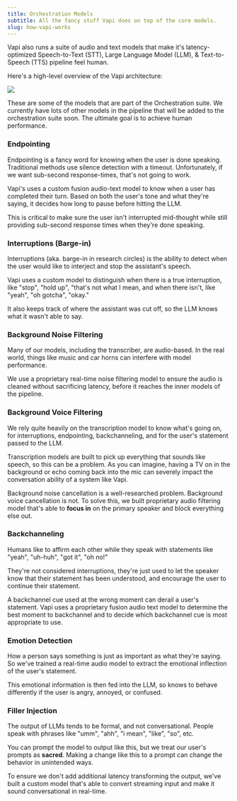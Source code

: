 ```yaml
---
title: Orchestration Models
subtitle: All the fancy stuff Vapi does on top of the core models.
slug: how-vapi-works
---
```



Vapi also runs a suite of audio and text models that make it's latency-optimized Speech-to-Text (STT), Large Language Model (LLM), & Text-to-Speech (TTS) pipeline feel human.

Here's a high-level overview of the Vapi architecture:

<Frame>
  <img src="./static/images/learn/platform/vapi-orchestration.png" />
</Frame>

These are some of the models that are part of the Orchestration suite. We currently have lots of other models in the pipeline that will be added to the orchestration suite soon. The ultimate goal is to achieve human performance.

### Endpointing

Endpointing is a fancy word for knowing when the user is done speaking. Traditional methods use silence detection with a timeout. Unfortunately, if we want sub-second response-times, that's not going to work.

Vapi's uses a custom fusion audio-text model to know when a user has completed their turn. Based on both the user's tone and what they're saying, it decides how long to pause before hitting the LLM.

This is critical to make sure the user isn't interrupted mid-thought while still providing sub-second response times when they're done speaking.

### Interruptions (Barge-in)

Interruptions (aka. barge-in in research circles) is the ability to detect when the user would like to interject and stop the assistant's speech.

Vapi uses a custom model to distinguish when there is a true interruption, like "stop", "hold up", "that's not what I mean, and when there isn't, like "yeah", "oh gotcha", "okay."

It also keeps track of where the assistant was cut off, so the LLM knows what it wasn't able to say.

### Background Noise Filtering

Many of our models, including the transcriber, are audio-based. In the real world, things like music and car horns can interfere with model performance.

We use a proprietary real-time noise filtering model to ensure the audio is cleaned without sacrificing latency, before it reaches the inner models of the pipeline.

### Background Voice Filtering

We rely quite heavily on the transcription model to know what's going on, for interruptions, endpointing, backchanneling, and for the user's statement passed to the LLM.

Transcription models are built to pick up everything that sounds like speech, so this can be a problem. As you can imagine, having a TV on in the background or echo coming back into the mic can severely impact the conversation ability of a system like Vapi.

Background noise cancellation is a well-researched problem. Background voice cancellation is not. To solve this, we built proprietary audio filtering model that's able to **focus in** on the primary speaker and block everything else out.

### Backchanneling

Humans like to affirm each other while they speak with statements like "yeah", "uh-huh", "got it", "oh no!"

They're not considered interruptions, they're just used to let the speaker know that their statement has been understood, and encourage the user to continue their statement.

A backchannel cue used at the wrong moment can derail a user's statement. Vapi uses a proprietary fusion audio text model to determine the best moment to backchannel and to decide which backchannel cue is most appropriate to use.

### Emotion Detection

How a person says something is just as important as what they're saying. So we've trained a real-time audio model to extract the emotional inflection of the user's statement.

This emotional information is then fed into the LLM, so knows to behave differently if the user is angry, annoyed, or confused.

### Filler Injection

The output of LLMs tends to be formal, and not conversational. People speak with phrases like "umm", "ahh", "i mean", "like", "so", etc.

You can prompt the model to output like this, but we treat our user's prompts as **sacred**. Making a change like this to a prompt can change the behavior in unintended ways.

To ensure we don't add additional latency transforming the output, we've built a custom model that's able to convert streaming input and make it sound conversational in real-time.
